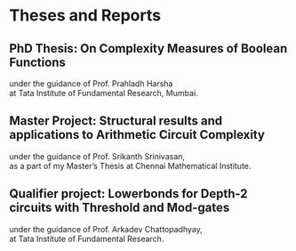 # Theses and Reports 

:::{.callout-note icon=false appearance="minimal"}
# **PhD Thesis: On Complexity Measures of Boolean Functions**
under the guidance of Prof. Prahladh Harsha </br>
at Tata Institute of Fundamental Research, Mumbai.
:::

:::{.callout-note icon=false appearance="minimal"}
# **Master Project: Structural results and applications to Arithmetic Circuit Complexity**
under the guidance of Prof. Srikanth Srinivasan, </br>
as a part of my Master’s Thesis at Chennai Mathematical Institute.
:::

:::{.callout-note icon=false appearance="minimal"}
# **Qualifier project: Lowerbonds for Depth-2 circuits with Threshold and Mod-gates**
under the guidance of Prof. Arkadev Chattopadhyay, </br>
at Tata Institute of Fundamental Research.
:::